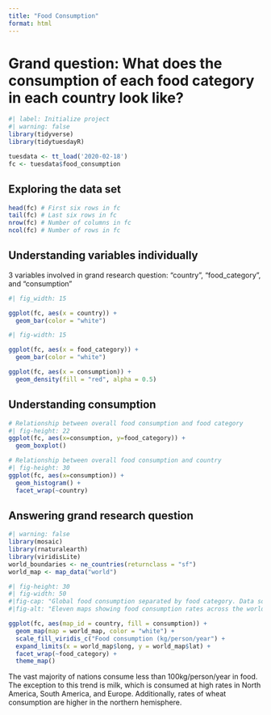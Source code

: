 ```yaml
---
title: "Food Consumption"
format: html
---
```


# Grand question: What does the consumption of each food category in each country look like?

```r
#| label: Initialize project
#| warning: false
library(tidyverse)
library(tidytuesdayR)
```

```r
tuesdata <- tt_load('2020-02-18')
fc <- tuesdata$food_consumption
```

## Exploring the data set

```r
head(fc) # First six rows in fc
tail(fc) # Last six rows in fc
nrow(fc) # Number of columns in fc
ncol(fc) # Number of rows in fc
```

## Understanding variables individually

3 variables involved in grand research question:
"country", "food_category", and "consumption"

```r
#| fig_width: 15

ggplot(fc, aes(x = country)) +
  geom_bar(color = "white")
```

```r
#| fig-width: 15

ggplot(fc, aes(x = food_category)) +
  geom_bar(color = "white")
```

```r
ggplot(fc, aes(x = consumption)) +
  geom_density(fill = "red", alpha = 0.5)
```

## Understanding consumption

```r
# Relationship between overall food consumption and food category
#| fig-height: 22
ggplot(fc, aes(x=consumption, y=food_category)) +
  geom_boxplot()
```

```r
# Relationship between overall food consumption and country
#| fig-height: 30
ggplot(fc, aes(x=consumption)) +
  geom_histogram() +
  facet_wrap(~country)
```

## Answering grand research question

```r
#| warning: false
library(mosaic)
library(rnaturalearth)
library(viridisLite)
world_boundaries <- ne_countries(returnclass = "sf")
world_map <- map_data("world")
```

```r
#| fig-height: 30
#| fig-width: 50
#|fig-cap: "Global food consumption separated by food category. Data source: https://github.com/rfordatascience/tidytuesday/blob/main/data/2020/2020-02-18/readme.md"
#|fig-alt: "Eleven maps showing food consumption rates across the world faceted by food category. The vast majority of nations consume less than 100kg/person/year in food. The exception to this trend is milk, which is consumed at high rates in North America, South America, and Europe."

ggplot(fc, aes(map_id = country, fill = consumption)) +
  geom_map(map = world_map, color = "white") +
  scale_fill_viridis_c("Food consumption (kg/person/year") +
  expand_limits(x = world_map$long, y = world_map$lat) +
  facet_wrap(~food_category) +
  theme_map() 
```
The vast majority of nations consume less than 100kg/person/year in food. The exception to this trend is milk, which is consumed at high rates in North America, South America, and Europe. Additionally, rates of wheat consumption are higher in the northern hemisphere.
